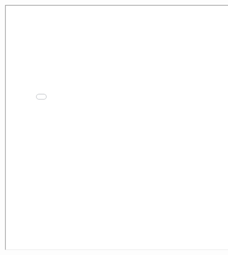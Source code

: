::: {style="text-align: center;"}
<iframe src="image/resume.pdf" width="800" height="800">

</iframe>
:::

```{=html}
<style>
  body {
  background-image: url("image/background1.jpg");
  background-size: cover;
  background-repeat: no-repeat;
}
  
</style>
```
